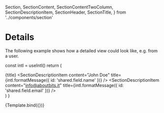   Section,
  SectionContent,
  SectionContentTwoColumn,
  SectionDescriptionItem,
  SectionHeader,
  SectionTitle,
} from '../components/section'

<Meta title="Examples/Details" />

# Details

The following example shows how a detailed view could look like, e.g. from a user.

  const intl = useIntl()
  return (
    <ContentArea>
      <Section>
        <SectionHeader>
          <SectionTitle>{title}</SectionTitle>
        </SectionHeader>
        <SectionContent>
          <SectionContentTwoColumn>
            <SectionDescriptionItem
              content="John Doe"
              title={intl.formatMessage({ id: 'shared.field.name' })}
            />
            <SectionDescriptionItem
              content="info@aboutbits.it"
              title={intl.formatMessage({ id: 'shared.field.email' })}
            />
            <SectionDescriptionItem content="admin" title="Role" />
            <SectionDescriptionItem content="English" title="Language" />
            <SectionDescriptionItem
              className="xl:col-span-2"
              content="John is a software engineer from Bolzano, Italy."
              title="Bio"
            />
          </SectionContentTwoColumn>
        </SectionContent>
      </Section>
    </ContentArea>
  )
}

<Canvas>
  <Story name="Default" args={{ title: 'Detailed user view' }}>
    {Template.bind({})}
  </Story>
</Canvas>
